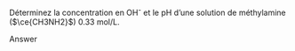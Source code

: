 ::: {.Exercise data-latex=""}

Déterminez la concentration en OH^-^ et le pH d'une solution de méthylamine ($\ce{CH3NH2}$) 0.33 mol/L.
\vspace{\stretch{1}}

:::

::: {.Answer data-latex=""}

Answer

:::

